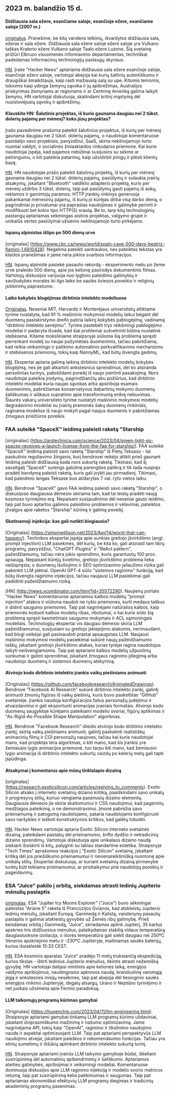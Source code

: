 

<CallToAction />

<Steps>

## 2023 m. balandžio 15 d.

#### Didžiausia sala ežere, esančiame saloje, esančioje ežere, esančiame saloje (2007 m.)

[originalus](https://www.elbruz.org/special-projects/islands-and-lakes/).
Pranešime, be kitų vandens telkinių, išvardytos didžiausia sala, ežeras ir sala ežere. Didžiausia sala ežere saloje ežere saloje yra Vulkano taškas Kraterio ežere Vulkano saloje Taalo ežere Luzone. Šią svetainę prižiūri Elbruzo visuomenės informavimo departamentas, techniškai padedamas Informacinių technologijų paslaugų skyriaus.

[HN](http://news.ycombinator.com/item?id=35567026).
Įraše "Hacker News" aptariama didžiausia sala ežere esančioje saloje, esančioje ežero saloje, vartotojai abejoja kai kurių šaltinių autentiškumu ir draugiškai šmaikštauja, kaip rasti mažiausią salą su upe. Kitomis temomis, tokiomis kaip ydinga žemynų sąvoka ir jų apibrėžimas, Australijos priskyrimas žemynams ar regionams ir ar Centrinę Ameriką galima laikyti žemynu, HN vartotojai diskutuoja, skatindami kritinį mąstymą dėl nusistovėjusių sąvokų ir apibrėžimų.

#### Klauskite HN: Šalutinis projektas, iš kurio gaunama daugiau nei 2 tūkst. dolerių pajamų per mėnesį? koks jūsų projektas?

Įrašo pavadinime prašoma pateikti šalutinius projektus, iš kurių per mėnesį gaunama daugiau nei 2 tūkst. dolerių pajamų, o naudotojai komentaruose pasidalijo savo projektais, pavyzdžiui, SaaS, skirta nekilnojamojo turto nuomai valdyti, ir socialinės žiniasklaidos rinkodaros priemone. Kai kurie naudotojai įspėja, kad pajamos nebūtinai susijusios su sėkme ar pelningumu, o kiti pateikia patarimų, kaip užsidirbti pinigų ir plėsti klientų bazę.

[HN](http://news.ycombinator.com/item?id=35567822).
HN naudotojas prašo pateikti šalutinių projektų, iš kurių per mėnesį gaunama daugiau nei 2 tūkst. dolerių pajamų, pasiūlymų ir sulaukia įvairių atsakymų, įskaitant "Bluetooth" valdiklio adapterio projektą, kuris per mėnesį uždirbo 3 tūkst. dolerių, taip pat pasiūlymų gauti pajamų iš aukų, reklamos ir gamintojų paramos. HTTP įrankių rinkinys generuoja pakankamai mėnesinių pajamų, iš kurių jo kūrėjas dirba visą darbo dieną, o pagrindiniai jo privalumai yra paprastas naudojimas ir galimybė perimti ir modifikuoti bet kokio tipo HTTP(S) srautą. Be to, tarp kitų technologinių pastangų aptariamas sėkmingas aistros projektas, valgymo grupė ir unikalūs vertės pasiūlymai užsienio nekilnojamojo turto pirkėjams.

#### Ispanų alpinistas išlipo po 500 dienų urve

[originalas] (https://www.cbc.ca/news/world/spain-cave-500-days-beatriz-flamini-1.6810428).
Negalima pateikti santraukos, nes pateiktas tekstas yra klaidos pranešimas ir jame nėra jokios svarbios informacijos.

[HN](http://news.ycombinator.com/item?id=35571481).
Ispanų alpinistė pasiekė pasaulio rekordą - eksperimento metu po žeme urve praleido 500 dienų, apie jos kelionę pasirodys dokumentinis filmas. Vartotojų diskusijos varijuoja nuo lygtinio paleidimo galimybių ir savižudybės moralės iki ilgo laiko be saulės šviesos poveikio ir religinių įsitikinimų paprastumo.

#### Laiko kokybės blogėjimas dirbtinio intelekto modeliuose

[Originalas](https://www.nannyml.com/blog/91-of-ml-perfomance-degrade-in-time).
Neseniai MIT, Harvardo ir Monterėjaus universitetų atliktame tyrime nustatyta, kad 91 % mašininio mokymosi modelių laikui bėgant dėl duomenų pasiskirstymo dreifo patiria laikinį kokybės pablogėjimą, vadinamą "dirbtinio intelekto senėjimu". Tyrime pastebėti trys reikšmingi pablogėjimo modeliai ir padaryta išvada, kad šiai problemai sušvelninti būtina nuolatinė stebėsena. Kitame moksliniame straipsnyje siūloma šią problemą spręsti perrenkant modelį su naujai pažymėtais duomenimis, tačiau pabrėžiama, kad reikia veiksmingo ir patikimo automatinio perkvalifikavimo mechanizmo ir stebėsenos priemonių, tokių kaip NannyML, kad būtų išvengta gedimų.

[HN](http://news.ycombinator.com/item?id=35566145).
Ekspertai aptaria galimą laikiną dirbtinio intelekto modelių kokybės blogėjimą, nes jie gali atkartoti ankstesnius sprendimus, dėl ko atsiranda persotintas turinys, pabrėždami poreikį iš naujo įvertinti pasakojimą. Nors naudotojai pateikia įrodymų, pagrindžiančių abu požiūrius, kad dirbtinio intelekto modeliai kuria naujas sąvokas arba apsiriboja esamais duomenimis, pabrėžiamas konservatyvus dabartinių mokymo duomenų šališkumas ir aiškaus supratimo apie transformuotą erdvę nebuvimas. Šiaurės vakarų universiteto tyrime nustatyti mašininio mokymosi modelių degradavimo modeliai su įvairių pramonės šakų duomenų rinkiniais, raginama modelius iš naujo mokyti pagal naujus duomenis ir pabrėžiamas žmogaus priežiūros poreikis.

### FAA suteikė "SpaceX" leidimą paleisti raketą "Starship

[originalas] (https://arstechnica.com/science/2023/04/green-light-go-spacex-receives-a-launch-license-from-the-faa-for-starship/).
FAA suteikė "SpaceX" leidimą paleisti savo raketą "Starship" iš Pietų Teksaso - tai paskutinis reguliavimo žingsnis, kurį bendrovei reikėjo atlikti prieš gaunant leidimą paleisti didžiausią kada nors sukurtą raketą. Tikimasi, kad šį savaitgalį "SpaceX" surengs galutinę parengties patikrą ir tik tada nuspręs pradėti bandymą paleisti raketą, kuris gali įvykti jau pirmadienį. Tikimasi, kad paleidimo langas Teksase bus atidarytas 7 val. ryto vietos laiku.

[HN](http://news.ycombinator.com/item?id=35575298).
Bendrovė "SpaceX" gavo FAA leidimą paleisti savo raketą "Starship", o diskusijose daugiausia dėmesio skiriama tam, kad tai leistų pradėti naują kosmoso tyrinėjimo erą. Nepaisant susijaudinimo dėl neseniai gauto leidimo, taip pat buvo aptartos galimos paleidimo problemos ir vėlavimai, pateiktos įžvalgos apie raketos "Starship" kūrimą ir galimą poveikį.

#### Skatinamoji injekcija: kas gali nutikti blogiausia?

[Originalas] (https://simonwillison.net/2023/Apr/14/worst-that-can-happen/).
Technikos ekspertai įspėja apie sunkias greitojo įšvirkštimo (angl. prompt injection) LLM pasekmes, dėl kurių, be kita ko, gali atsirasti tam tikrų programų, pavyzdžiui, "ChatGPT Plugins" ir "ReAct pattern", pažeidžiamumų, tačiau nėra jokio sprendimo, kuris garantuotų 100 proc. apsaugą. Nepaisant kūrėjų švietimo, greitojo įšvirkštimo problema lieka neišspręsta, o duomenų išviliojimo ir SEO optimizavimo įsilaužimo rizika gali pakenkti LLM plėtrai. OpenAI GPT-4 siūlo "sistemos raginimo" funkciją, kad būtų išvengta raginimo injekcijos, tačiau naujausi LLM pasiekimai gali padidinti pažeidžiamumo riziką.

[HN] (http://news.ycombinator.com/item?id=35572290).
Naujienų portalo "Hacker News" komentaruose aptariamos kalbos modelių "prompt injection" atakos ir siūloma naudoti ne ryšio priemones, kurti medaus taškus ir didinti saugumo priemones. Taip pat nagrinėjami natūralios kalbos, kaip priemonės koduoti kalbos modelių ribas, ribotumai, o kai kurie siūlo šią problemą spręsti kasmetiniais saugumo mokymais ir ACL sąmoningais modeliais. Technologijų ekspertai vis daugiau dėmesio skiria LLM pažeidžiamumui, susijusiam su greitojo įskiepijimo atakomis, nerimaudami, kad blogi veikėjai gali pasinaudoti prastai apsaugotais LLM. Naujausi mašininio mokymosi modelių pasiekimai sukūrė naujų pažeidžiamumo taškų, įskaitant greitojo įšvirkštimo atakas, kurias tyrėjai ragina naudotojus laikyti neišvengiamomis. Taip pat aptariami kalbos modelių užpuolimų sunkumai ir galimi sprendimai, įskaitant žmogaus raginimo įdiegimą arba naudotojo duomenų ir sistemos duomenų atskyrimą.

#### Atvirojo kodo dirbtinio intelekto įrankis vaikų piešiniams animuoti

[Originalas] (https://github.com/facebookresearch/AnimatedDrawings).
Bendrovė "Facebook AI Research" sukūrė dirbtinio intelekto įrankį, galintį animuoti žmonių figūras iš vaikų piešinių, kuris buvo paskelbtas "GitHub" svetainėje. Įrankis naudoja konfigūracijos failus personažų judėjimui ir atvaizdavimui ir gali eksportuoti animacijas įvairiais formatais. Atvirojo kodo duomenų saugykloje kūrėjams pateikiami modelio svoriai, figūrų aptikimas ir "As-Rigid-As-Possible Shape Manipulation" algoritmas.

[HN](http://news.ycombinator.com/item?id=35565681).
Bendrovė "Facebook Research" išleido atvirojo kodo dirbtinio intelekto įrankį, skirtą vaikų piešiniams animuoti, galintį paskatinti realistiškų animacinių filmų ir CGI personažų naujoves, tačiau kai kurie naudotojai mano, kad projektas tėra algoritmas, o kiti mano, kad šis įrankis yra žemiausio lygio animacijos priemonė, tuo tarpu kiti mano, kad žemiausio lygio animacija iš dirbtinio intelekto sukurtų vaizdų po kelerių metų gali tapti įspūdinga.

#### Atsakymai į komentarus apie mūsų tinklalapio dizainą

[originalas] (https://research.exoticsilicon.com/articles/replying_to_comments).
Exotic Silicon atsako į interneto svetainių dizaino kritiką, paaiškindami savo unikalų ir progresyvų stilių, kuriuo vengiama pasenusių dizaino elementų. Daugiausia dėmesio jie skiria skaitomumui ir CSS naudojimui, kad pagerintų medžiagos pateikimą, o ne demonstravimui. Įmonė pabrėžia savo prieinamumą ir patogumą naudotojams, pataria naudotojams konfigūruoti savo naršykles ir ieškoti konstruktyvios kritikos, kad galėtų tobulėti.

[HN](http://news.ycombinator.com/item?id=35567285).
Hacker News vartotojai aptaria Exotic Silicon interneto svetainės dizainą, pateikdami pastabų dėl prieinamumo, šrifto dydžio ir netradicinių dizaino sprendimų. Vartotojai diskutuoja apie unikalaus dizaino naudą siekiant išsiskirti iš kitų, palyginti su labiau standartine estetika. Straipsnyje "Tech Times" aprašomos reakcijos į "Exotic Silicon" svetainę, įskaitant kritiką dėl jos priešiškumo prieinamumui ir nevienareikšmišką nuomonę apie unikalų stilių. Ekspertai diskutuoja, ar kuriant svetainių dizainą pirmenybė turėtų būti teikiama prieinamumui, ar prisitaikymui prie naudotojų poreikių ir pageidavimų.

### ESA "Juice" pakilo į orbitą, siekdamas atrasti ledinių Jupiterio mėnulių paslaptis

[originalas](https://www.esa.int/Science_Exploration/Space_Science/Juice/ESA_s_Juice_lifts_off_on_quest_to_discover_secrets_of_Jupiter_s_icy_moons).
ESA "Jupiter Icy Moons Explorer" ("Juice") buvo sėkmingai paleistas "Ariane 5" raketa iš Prancūzijos Gvianos, kad atskleistų Jupiterio ledinių mėnulių, įskaitant Europą, Ganimedą ir Kalistą, vandenynų pasaulių paslaptis ir galimai atskleistų gyvybės už Žemės ribų galimybę. Prieš keisdamas orbitą į Ganimedą, "Juice", skriedamas aplink Jupiterį, 35 kartus apskries tris didžiuosius mėnulius, palaikydamas stabilią vidaus temperatūrą daugiasluoksne izoliacija, o išorės temperatūra gali siekti daugiau nei 250ºC Veneros apskriejimo metu ir -230ºC Jupiteryje, maitinamas saulės baterijų, kurios išsiskleidė 15:33 CEST.

[HN](http://news.ycombinator.com/item?id=35574177).
ESA kosminis aparatas "Juice" pradėjo 11 metų truksiančią ekspediciją, kurios tikslas - ištirti ledinius Jupiterio mėnulius, tikintis atrasti nežemišką gyvybę. HN vartotojai dalijasi mintimis apie kelionės laiką, energijos valdymo apribojimus, naudingosios apkrovos naudą, branduolinę varomąją jėgą ir ankstesnes misijų nesėkmes, taip pat abejoja dėl tiesioginio saulės energijos rinkimo Jupiteryje, degalų atsargų, Urano ir Neptūno tyrinėjimo ir net juokais užsimena apie Fermio paradoksą.

#### LLM taikomųjų programų kūrimas gamybai

[Originalas] (https://huyenchip.com/2023/04/11/llm-engineering.html).
Straipsnyje aptariami gamybai tinkamų LLM programų kūrimo uždaviniai, įskaitant dviprasmiškumo mažinimą ir našumo optimizavimą. Jame nagrinėjama API, tokių kaip "OpenAI", raginimo ir tikslinimo naudojimo nauda ir aspektai optimizuojant LLM. Taip pat aptariami perspektyvūs LLM naudojimo atvejai, įskaitant paieškos ir rekomendavimo funkcijas. Tačiau yra etinių sumetimų ir iššūkių aptinkant dirbtinio intelekto sukurtą turinį.

[HN](http://news.ycombinator.com/item?id=35565212).
Straipsnyje aptariami įvairūs LLM taikymo gamyboje būdai, iškeliant susirūpinimą dėl automatinių apibendrinimų ir šališkumo. Aptariamos ateities galimybės, apribojimai ir veiksmingi modeliai. Komentaruose dominuoja diskusijos apie LLM raginimo injekciją ir modelio svorio matricos retumą, taip pat susirūpinimą kelia patikimumas ir saugumas. Taip pat aptariamas ekonomiškai efektyvių LLM programų diegimas ir tradicinių akademinių programų pasenimas.

</Steps>